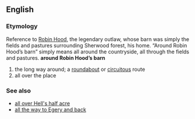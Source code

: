 ==English==
=== Etymology ===
Reference to [[Robin Hood]], the legendary outlaw, whose barn was simply the fields and pastures surrounding Sherwood forest, his home.  “Around Robin Hood’s barn” simply means all around the countryside, all through the fields and pastures.
{{idiom2}}
'''around Robin Hood’s barn'''
# the long way around; a [[roundabout]] or [[circuitous]] route
# all over the place

=== See also ===
*[[all over Hell’s half acre|all over Hell's half acre]]
*[[all the way to Egery and back]]